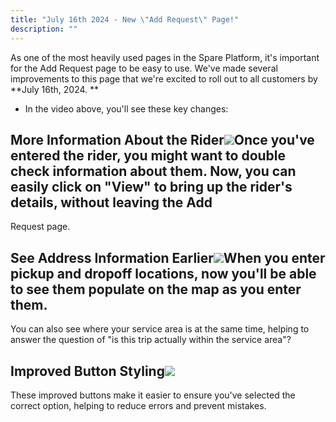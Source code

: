 ```yaml
---
title: "July 16th 2024 - New \"Add Request\" Page!"
description: ""
---
```


As one of the most heavily used pages in the Spare Platform, it's important for the Add Request page to be easy to use. We've made several improvements to this page that we're excited to roll out to all customers by **July 16th, 2024. **

- In the video above, you'll see these key changes: 

## More Information About the Rider![](https://downloads.intercomcdn.com/i/o/1109652995/7b12e7a524048336344c5592/Screenshot+2024-07-10+at+4_22_40%E2%80%AFPM.png?expires=1753820100&signature=0185cbf90ffaa77e69b2ef25153d50759836d2e4373119ea309e5bc92e45be3e&req=dSEnH897n4hWXPMW1HO4zWynGVzVHDMok2G469rXxb85wNXWHMtvSk%2Fval9b%0AM0L7%0A)Once you've entered the rider, you might want to double check information about them. Now, you can easily click on "View" to bring up the rider's details, without leaving the Add 

Request page. 

## See Address Information Earlier![](https://downloads.intercomcdn.com/i/o/1109653907/a10f8d2b6f0c525399544152/Screenshot+2024-07-10+at+4_25_21%E2%80%AFPM.png?expires=1753820100&signature=b8386b27e0b7eb4fd1ca3d94ef3c399b76801d0346d603bee84871d50cea5e7f&req=dSEnH897nohfXvMW1HO4zSV9iIxKy49ryrFwHUQcbiopXPSMjFufqZW0z7qX%0AYsxT%0A)When you enter pickup and dropoff locations, now you'll be able to see them populate on the map as you enter them. 

You can also see where your service area is at the same time, helping to answer the question of "is this trip actually within the service area"?

## Improved Button Styling![](https://downloads.intercomcdn.com/i/o/1109656816/17c2d63405455aa2442b6e10/Screenshot+2024-07-10+at+4_31_12%E2%80%AFPM.png?expires=1753820100&signature=560c87bb54c3f1b744f0a2ed3ef48af5e1be20e57b09576f95f74e261501147a&req=dSEnH897m4leX%2FMW1HO4zTtVJ5O0pJlH96lEs9PAa1z6xD%2FbhquLxmVAIxwl%0A4xxY%0A)

These improved buttons make it easier to ensure you've selected the correct option, helping to reduce errors and prevent mistakes. 

##

